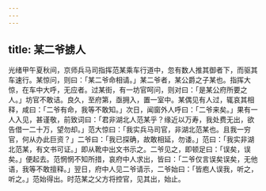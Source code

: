 ```yaml
---
---
---
```

title: 某二爷掳人
---



光绪甲午夏秋间，京师兵马司指挥范某乘车行道中，忽有数人推其御者下，而驱其车速行。某惊问，则曰：「某二爷命相请。」某二爷者，某公爵之子某也。指挥大惊，在车中大呼，无应者。过某街，有一坊官呵问，则对曰：「是某公府所要之人。」坊官不敢诘。良久，至府第，亟拥入，置一室中。某偶见有人过，辄哀其相释，咸曰：「二爷有命，我等不敢知。」次日，闻窗外人呼曰：「二爷来矣。」果有一人入见，甚谨敬，前致词曰：「君非湖北人范某乎？缘近以万寿，我处费无出，欲告借一二十万，望勿却。」范大惊曰：「我实兵马司官，非湖北范某也。且我一穷官，何从办此巨资？」二爷曰：「我已探确，故敢相延，勿诿。」范曰：「我实非湖北范某，有文书可证。」即从靴中出文书示之。二爷见之，即顿足曰：「误矣，误矣。」便起去。范惘惘不知所措，哀府中人求出，皆曰：「二爷仅言误矣误矣，无他语，我等不敢擅释。」翌日，府中人见二爷请示，二爷始曰：「皆庖人误我，听之，听之。」范始得出。时范某之父方将控官，见其出，始止。